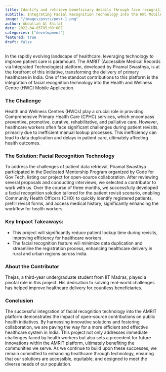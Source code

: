 ```yaml
---
title: Identify and retrieve beneficiary details through face recognition 
subtitle: Integrating Facial Recognition Technology into the HWC Mobile Application for Efficient Patient Management
image: "/images/posts/post-1.png"
author: Abdullah Al Shifat
date: 2022-04-05T05:00:00Z
categories: ["development"]
featured: true
draft: false
---
```


In the rapidly evolving landscape of healthcare, leveraging technology to improve patient care is paramount. The AMRIT (Accessible Medical Records via Integrated Technologies) platform, developed by Piramal Swasthya, is at the forefront of this initiative, transforming the delivery of primary healthcare in India. One of the standout contributions to this platform is the integration of facial recognition technology into the Health and Wellness Centre (HWC) Mobile Application. 

<h3>The Challenge</h3>

Health and Wellness Centres (HWCs) play a crucial role in providing Comprehensive Primary Health Care (CPHC) services, which encompass preventive, promotive, curative, rehabilitative, and palliative care. However, healthcare workers often face significant challenges during patient revisits, primarily due to inefficient manual lookup processes. This inefficiency can lead to data duplication and delays in patient care, ultimately affecting health outcomes.

<h3>The Solution: Facial Recognition Technology</h3>

To address the challenges of patient data retrieval, Piramal Swasthya participated in the Dedicated Mentorship Program organized by Code for Gov Tech, listing our project for open-source collaboration. After reviewing several proposals and conducting interviews, we selected a contributor to work with us. Over the course of three months, we successfully developed a facial recognition solution tailored for the patient revisit scenario, enabling Community Health Officers (CHO) to quickly identify registered patients, prefill revisit forms, and access medical history, significantly enhancing the workflow for health workers.

<h3>Key Impact Takeaways:</h3>
<ul>
<li>This project will significantly reduce patient lookup time during revisits, improving efficiency for healthcare workers.</li>
<li>The facial recognition feature will minimize data duplication and streamline the registration process, enhancing healthcare delivery in rural and urban regions across India.</li>
</ul>

<h3>About the Contributor</h3>

Thejas, a third-year undergraduate student from IIT Madras, played a pivotal role in this project. His dedication to solving real-world challenges has helped improve healthcare delivery for countless beneficiaries.

<h3>Conclusion</h3>

The successful integration of facial recognition technology into the AMRIT platform demonstrates the impact of open-source contributions on public health initiatives. By harnessing innovative solutions and fostering collaboration, we are paving the way for a more efficient and effective healthcare system in India. This project not only addresses immediate challenges faced by health workers but also sets a precedent for future innovations within the AMRIT platform, ultimately benefiting the communities we serve.
As we continue to build upon these successes, we remain committed to enhancing healthcare through technology, ensuring that our solutions are accessible, equitable, and designed to meet the diverse needs of our population.


